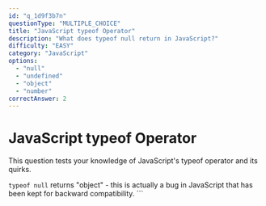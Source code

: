 ```yaml
---
id: "q_1d9f3b7n"
questionType: "MULTIPLE_CHOICE"
title: "JavaScript typeof Operator"
description: "What does typeof null return in JavaScript?"
difficulty: "EASY"
category: "JavaScript"
options:
  - "null"
  - "undefined"
  - "object"
  - "number"
correctAnswer: 2
---
```


# JavaScript typeof Operator

This question tests your knowledge of JavaScript's typeof operator and its quirks.

`typeof null` returns "object" - this is actually a bug in JavaScript that has been kept for backward compatibility.
\`\`\`

